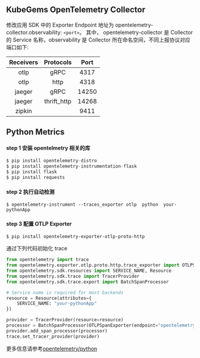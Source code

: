
<Alert message="在使用前请联系集群管理员开启 KubeGems Observability 相关的组件。" />

## KubeGems OpenTelemetry Collector

修改应用 SDK 中的 Exporter Endpoint 地址为 opentelemetry-collector.observability: `<port>`。 其中， opentelemetry-collector 是 Collector 的 Service 名称，observability 是 Collector 所在命名空间，不同上报协议对应端口如下:

| Receivers |  Protocols  | Port  |
| :-------: | :---------: | :---: |
|   otlp    |    gRPC     | 4317  |
|   otlp    |    http     | 4318  |
|  jaeger   |    gRPC     | 14250 |
|  jaeger   | thrift_http | 14268 |
|  zipkin   |             | 9411  |

## Python Metrics

#### step 1 安装 opentelmetry 相关的库

```python
$ pip install opentelemetry-distro
$ pip install opentelemetry-instrumentation-flask
$ pip install flask
$ pip install requests
```

#### step 2 执行自动检测

```
$ opentelemetry-instrument --traces_exporter otlp  python  your-pythonApp
```

#### step 3 配置 OTLP Exporter

```
$ pip install opentelemetry-exporter-otlp-proto-http
```

通过下列代码初始化 trace

```python
from opentelemetry import trace
from opentelemetry.exporter.otlp.proto.http.trace_exporter import OTLPSpanExporter
from opentelemetry.sdk.resources import SERVICE_NAME, Resource
from opentelemetry.sdk.trace import TracerProvider
from opentelemetry.sdk.trace.export import BatchSpanProcessor

# Service name is required for most backends
resource = Resource(attributes={
    SERVICE_NAME: "your-pythonApp"
})

provider = TracerProvider(resource=resource)
processor = BatchSpanProcessor(OTLPSpanExporter(endpoint="opentelemetry-collector.observability:4318"))
provider.add_span_processor(processor)
trace.set_tracer_provider(provider)
```

更多信息请参考[opentelemetry/python](https://opentelemetry.io/docs/instrumentation/python/getting-started/)
